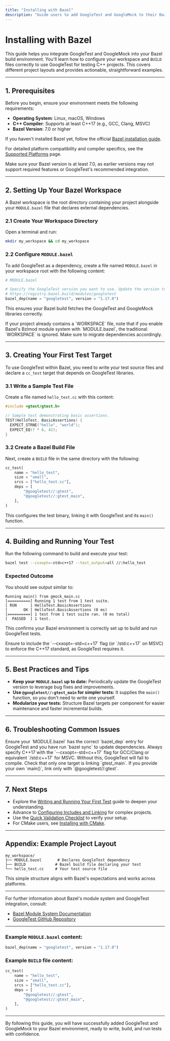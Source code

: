 ```yaml
---
title: "Installing with Bazel"
description: "Guide users to add GoogleTest and GoogleMock to their Bazel build environment, covering necessary workspace and buildfile configuration for different project layouts."
---
```


# Installing with Bazel

This guide helps you integrate GoogleTest and GoogleMock into your Bazel build environment. You'll learn how to configure your workspace and `BUILD` files correctly to use GoogleTest for testing C++ projects. This covers different project layouts and provides actionable, straightforward examples.

---

## 1. Prerequisites

Before you begin, ensure your environment meets the following requirements:

- **Operating System**: Linux, macOS, Windows
- **C++ Compiler**: Supports at least C++17 (e.g., GCC, Clang, MSVC)
- **Bazel Version**: 7.0 or higher

If you haven't installed Bazel yet, follow the official [Bazel installation guide](https://bazel.build/install).

For detailed platform compatibility and compiler specifics, see the [Supported Platforms](../platforms.md) page.

<Note>
Make sure your Bazel version is at least 7.0, as earlier versions may not support required features or GoogleTest's recommended integration.
</Note>

---

## 2. Setting Up Your Bazel Workspace

A Bazel workspace is the root directory containing your project alongside your `MODULE.bazel` file that declares external dependencies.

### 2.1 Create Your Workspace Directory

Open a terminal and run:

```bash
mkdir my_workspace && cd my_workspace
```

### 2.2 Configure `MODULE.bazel`

To add GoogleTest as a dependency, create a file named `MODULE.bazel` in your workspace root with the following content:

```python
# MODULE.bazel

# Specify the GoogleTest version you want to use. Update the version to the latest labeled release from
# https://registry.bazel.build/modules/googletest
bazel_dep(name = "googletest", version = "1.17.0")
```

This ensures your Bazel build fetches the GoogleTest and GoogleMock libraries correctly.

<Warning>
If your project already contains a `WORKSPACE` file, note that if you enable Bazel's Bzlmod module system with `MODULE.bazel`, the traditional `WORKSPACE` is ignored. Make sure to migrate dependencies accordingly.
</Warning>

---

## 3. Creating Your First Test Target

To use GoogleTest within Bazel, you need to write your test source files and declare a `cc_test` target that depends on GoogleTest libraries.

### 3.1 Write a Sample Test File

Create a file named `hello_test.cc` with this content:

```cpp
#include <gtest/gtest.h>

// Sample test demonstrating basic assertions.
TEST(HelloTest, BasicAssertions) {
  EXPECT_STRNE("hello", "world");
  EXPECT_EQ(7 * 6, 42);
}
```

### 3.2 Create a Bazel Build File

Next, create a `BUILD` file in the same directory with the following:

```python
cc_test(
    name = "hello_test",
    size = "small",
    srcs = ["hello_test.cc"],
    deps = [
        "@googletest//:gtest",
        "@googletest//:gtest_main",
    ],
)
```

This configures the test binary, linking it with GoogleTest and its `main()` function.

---

## 4. Building and Running Your Test

Run the following command to build and execute your test:

```bash
bazel test --cxxopt=-std=c++17 --test_output=all //:hello_test
```

### Expected Outcome

You should see output similar to:

```
Running main() from gmock_main.cc
[==========] Running 1 test from 1 test suite.
[ RUN      ] HelloTest.BasicAssertions
[       OK ] HelloTest.BasicAssertions (0 ms)
[==========] 1 test from 1 test suite ran. (0 ms total)
[  PASSED  ] 1 test.
```

This confirms your Bazel environment is correctly set up to build and run GoogleTest tests.

<Check>
Ensure to include the `--cxxopt=-std=c++17` flag (or `/std:c++17` on MSVC) to enforce the C++17 standard, as GoogleTest requires it.
</Check>

---

## 5. Best Practices and Tips

- **Keep your `MODULE.bazel` up to date:** Periodically update the GoogleTest version to leverage bug fixes and improvements.
- **Use `@googletest//:gtest_main` for simpler tests:** It supplies the `main()` function, so you don't need to write one yourself.
- **Modularize your tests:** Structure Bazel targets per component for easier maintenance and faster incremental builds.

---

## 6. Troubleshooting Common Issues

<AccordionGroup title="Troubleshooting Bazel Installation and Build Issues">
<Accordion title="Bazel reports missing dependencies or can't find GoogleTest">
Ensure your `MODULE.bazel` has the correct `bazel_dep` entry for GoogleTest and you have run `bazel sync` to update dependencies.
</Accordion>
<Accordion title="Compilation fails due to C++ standard version">
Always specify C++17 with the `--cxxopt=-std=c++17` flag for GCC/Clang or equivalent `/std:c++17` for MSVC. Without this, GoogleTest will fail to compile.
</Accordion>
<Accordion title="Errors related to multiple definitions of main()">
Check that only one target is linking `gtest_main`. If you provide your own `main()`, link only with `@googletest//:gtest`.
</Accordion>
</AccordionGroup>

---

## 7. Next Steps

* Explore the [Writing and Running Your First Test](../configuration-validation/first-test.md) guide to deepen your understanding.
* Advance to [Configuring Includes and Linking](../configuration-validation/include-and-link.md) for complex projects.
* Use the [Quick Validation Checklist](../configuration-validation/quick-validation.md) to verify your setup.
* For CMake users, see [Installing with CMake](../prerequisites-installation/installation-cmake.md).

---

## Appendix: Example Project Layout

```
my_workspace/
├── MODULE.bazel       # Declares GoogleTest dependency
├── BUILD             # Bazel build file declaring your test
└── hello_test.cc     # Your test source file
```

This simple structure aligns with Bazel's expectations and works across platforms.

---

For further information about Bazel's module system and GoogleTest integration, consult:

- [Bazel Module System Documentation](https://bazel.build/external/migration)
- [GoogleTest GitHub Repository](https://github.com/google/googletest)


---

### Example `MODULE.bazel` content:
```python
bazel_dep(name = "googletest", version = "1.17.0")
```

### Example `BUILD` file content:
```python
cc_test(
    name = "hello_test",
    size = "small",
    srcs = ["hello_test.cc"],
    deps = [
        "@googletest//:gtest",
        "@googletest//:gtest_main",
    ],
)
```

---

By following this guide, you will have successfully added GoogleTest and GoogleMock to your Bazel environment, ready to write, build, and run tests with confidence.
